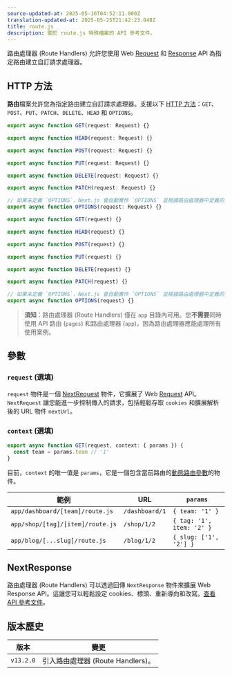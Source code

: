 ```yaml
---
source-updated-at: 2025-05-16T04:52:11.000Z
translation-updated-at: 2025-05-25T21:42:23.048Z
title: route.js
description: 關於 route.js 特殊檔案的 API 參考文件。
---
```


路由處理器 (Route Handlers) 允許您使用 Web [Request](https://developer.mozilla.org/docs/Web/API/Request) 和 [Response](https://developer.mozilla.org/docs/Web/API/Response) API 為指定路由建立自訂請求處理器。

## HTTP 方法

**路由**檔案允許您為指定路由建立自訂請求處理器。支援以下 [HTTP 方法](https://developer.mozilla.org/docs/Web/HTTP/Methods)：`GET`、`POST`、`PUT`、`PATCH`、`DELETE`、`HEAD` 和 `OPTIONS`。

```ts filename="route.ts" switcher
export async function GET(request: Request) {}

export async function HEAD(request: Request) {}

export async function POST(request: Request) {}

export async function PUT(request: Request) {}

export async function DELETE(request: Request) {}

export async function PATCH(request: Request) {}

// 如果未定義 `OPTIONS`，Next.js 會自動實作 `OPTIONS` 並根據路由處理器中定義的其他方法設定適當的 Response `Allow` 標頭。
export async function OPTIONS(request: Request) {}
```

```js filename="route.js" switcher
export async function GET(request) {}

export async function HEAD(request) {}

export async function POST(request) {}

export async function PUT(request) {}

export async function DELETE(request) {}

export async function PATCH(request) {}

// 如果未定義 `OPTIONS`，Next.js 會自動實作 `OPTIONS` 並根據路由處理器中定義的其他方法設定適當的 Response `Allow` 標頭。
export async function OPTIONS(request) {}
```

> **須知**：路由處理器 (Route Handlers) 僅在 `app` 目錄內可用。您**不需要**同時使用 API 路由 (`pages`) 和路由處理器 (`app`)，因為路由處理器應能處理所有使用案例。

## 參數

### `request` (選填)

`request` 物件是一個 [NextRequest](/docs/app/api-reference/functions/next-request) 物件，它擴展了 Web [Request](https://developer.mozilla.org/docs/Web/API/Request) API。`NextRequest` 讓您能進一步控制傳入的請求，包括輕鬆存取 `cookies` 和擴展解析後的 URL 物件 `nextUrl`。

### `context` (選填)

```ts filename="app/dashboard/[team]/route.js"
export async function GET(request, context: { params }) {
  const team = params.team // '1'
}
```

目前，`context` 的唯一值是 `params`，它是一個包含當前路由的[動態路由參數](/docs/app/building-your-application/routing/dynamic-routes)的物件。

| 範例                          | URL            | `params`                  |
| -------------------------------- | -------------- | ------------------------- |
| `app/dashboard/[team]/route.js`  | `/dashboard/1` | `{ team: '1' }`           |
| `app/shop/[tag]/[item]/route.js` | `/shop/1/2`    | `{ tag: '1', item: '2' }` |
| `app/blog/[...slug]/route.js`    | `/blog/1/2`    | `{ slug: ['1', '2'] }`    |

## NextResponse

路由處理器 (Route Handlers) 可以透過回傳 `NextResponse` 物件來擴展 Web Response API。這讓您可以輕鬆設定 cookies、標頭、重新導向和改寫。[查看 API 參考文件](/docs/app/api-reference/functions/next-response)。

## 版本歷史

| 版本       | 變更                        |
| --------- | ------------------------------ |
| `v13.2.0` | 引入路由處理器 (Route Handlers)。 |